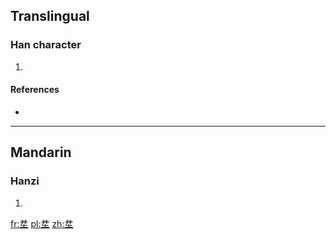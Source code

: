 ==Translingual==

===Han character===
{{Han char|rn=32|rad=土|as=04|sn=7|four=|canj=廿廿土 (TTG)}}

# {{defn|Han|sort=土04}}

====References====
* {{Han ref|kx=0226.050|dkj=04937|dj=0461.040|hdz=10421.060|uh=5753|ud=22355}}

----

==Mandarin==

===Hanzi===
{{cmn-hanzi|pin=[[xíng]] ([[xing2]])|wg=hsing<sup>2</sup>}}

# {{defn|lang=cmn|sort=土04}}

[[fr:坓]]
[[pl:坓]]
[[zh:坓]]
